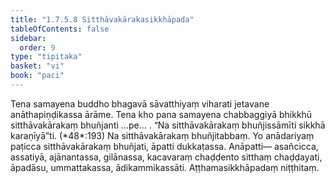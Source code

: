 ```yaml
---
title: "1.7.5.8 Sitthāvakārakasikkhāpada"
tableOfContents: false
sidebar:
  order: 9
type: "tipitaka"
basket: "vi"
book: "paci"
---
```



<DynamicBreadcrumb />

<Division number="624" book="paci" bookNo="2" page="257">

<Paragraph number="1924" book="paci">
Tena samayena buddho bhagavā sāvatthiyaṃ viharati jetavane anāthapiṇḍikassa ārāme. Tena kho pana samayena chabbaggiyā bhikkhū sitthāvakārakaṃ bhuñjanti …pe… .
</Paragraph>

<Paragraph number="1925" book="paci">
<Emphasis>“Na sitthāvakārakaṃ bhuñjissāmīti sikkhā karaṇīyā”</Emphasis>ti. (*48*:<Emphasis>193</Emphasis>)
</Paragraph>

<Paragraph number="1926" book="paci">
Na sitthāvakārakaṃ bhuñjitabbaṃ. Yo anādariyaṃ paṭicca sitthāvakārakaṃ bhuñjati, āpatti dukkaṭassa.
</Paragraph>

<Paragraph number="1927" book="paci">
Anāpatti— asañcicca, assatiyā, ajānantassa, gilānassa, kacavaraṃ chaḍḍento sitthaṃ chaḍḍayati, āpadāsu, ummattakassa, ādikammikassāti.

</Paragraph>
</Division>

<Paragraph number="1928" type="center" book="paci">
Aṭṭhamasikkhāpadaṃ niṭṭhitaṃ.
</Paragraph>